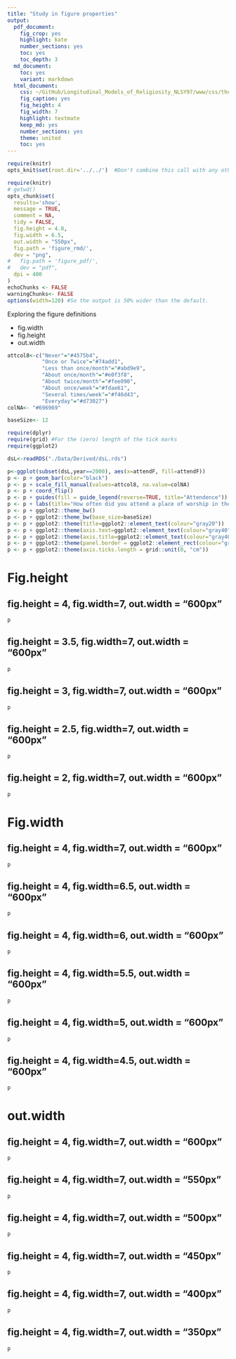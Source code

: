 ```yaml
---
title: "Study in figure properties"
output:
  pdf_document:
    fig_crop: yes
    highlight: kate
    number_sections: yes
    toc: yes
    toc_depth: 3
  md_document:
    toc: yes
    variant: markdown
  html_document:
    css: ~/GitHub/Longitudinal_Models_of_Religiosity_NLSY97/www/css/thesis.css
    fig_caption: yes
    fig_height: 4
    fig_width: 7
    highlight: textmate
    keep_md: yes
    number_sections: yes
    theme: united
    toc: yes
---
```


<!--  Set the working directory to the repository's base directory; this assumes the report is nested inside of only one directory.-->
```r
require(knitr)
opts_knit$set(root.dir='../../')  #Don't combine this call with any other chunk -especially one that uses file paths.

```

```r
require(knitr)
# getwd()
opts_chunk$set(
  results='show', 
  message = TRUE,
  comment = NA, 
  tidy = FALSE,
  fig.height = 4.8, 
  fig.width = 6.5, 
  out.width = "550px",
  fig.path = 'figure_rmd/',     
  dev = "png",
#   fig.path = 'figure_pdf/',     
#   dev = "pdf",
  dpi = 400
)
echoChunks <- FALSE
warningChunks<- FALSE
options(width=120) #So the output is 50% wider than the default.
```
Exploring the figure definitions

+ fig.width
+ fig.height
+ out.width

```r
attcol8<-c("Never"="#4575b4",
           "Once or Twice"="#74add1",
           "Less than once/month"="#abd9e9",
           "About once/month"="#e0f3f8",
           "About twice/month"="#fee090",
           "About once/week"="#fdae61",
           "Several times/week"="#f46d43",
           "Everyday"="#d73027")
colNA<- "#696969"

baseSize<- 12
```

```r
require(dplyr)
require(grid) #For the (zero) length of the tick marks
require(ggplot2)
```

```r
dsL<-readRDS("./Data/Derived/dsL.rds")
```

```r
p<-ggplot(subset(dsL,year==2000), aes(x=attendF, fill=attendF))
p <- p + geom_bar(color="black")
p <- p + scale_fill_manual(values=attcol8, na.value=colNA)
p <- p + coord_flip()
p <- p + guides(fill = guide_legend(reverse=TRUE, title="Attendence")) #http://www.cookbook-r.com/Graphs/Legends_(ggplot2)/#reversing-the-order-of-items-in-the-legend
p <- p + labs(title="How often did you attend a place of worship in the last year? (2000)", x="Church attendance", y="Count")
p <- p + ggplot2::theme_bw()
p <- p + ggplot2::theme_bw(base_size=baseSize)
p <- p + ggplot2::theme(title=ggplot2::element_text(colour="gray20")) 
p <- p + ggplot2::theme(axis.text=ggplot2::element_text(colour="gray40"))
p <- p + ggplot2::theme(axis.title=ggplot2::element_text(colour="gray40"))
p <- p + ggplot2::theme(panel.border = ggplot2::element_rect(colour="gray80"))
p <- p + ggplot2::theme(axis.ticks.length = grid::unit(0, "cm"))
```



# Fig.height

## fig.height = 4, fig.width=7, out.width = "600px"
```r
p
```


## fig.height = 3.5, fig.width=7, out.width = "600px"
```r
p
```

## fig.height = 3, fig.width=7, out.width = "600px"
```r
p
```


## fig.height = 2.5, fig.width=7, out.width = "600px"
```r
p
```


## fig.height = 2, fig.width=7, out.width = "600px"
```r
p
```


# Fig.width

## fig.height = 4, fig.width=7, out.width = "600px"
```r
p
```


## fig.height = 4, fig.width=6.5, out.width = "600px"
```r
p
```


## fig.height = 4, fig.width=6, out.width = "600px"
```r
p
```


## fig.height = 4, fig.width=5.5, out.width = "600px"
```r
p
```


## fig.height = 4, fig.width=5, out.width = "600px"
```r
p
```


## fig.height = 4, fig.width=4.5, out.width = "600px"
```r
p
```


# out.width

## fig.height = 4, fig.width=7, out.width = "600px"
```r
p
```


## fig.height = 4, fig.width=7, out.width = "550px"
```r
p
```

## fig.height = 4, fig.width=7, out.width = "500px"
```r
p
```


## fig.height = 4, fig.width=7, out.width = "450px"
```r
p
```


## fig.height = 4, fig.width=7, out.width = "400px"
```r
p
```



## fig.height = 4, fig.width=7, out.width = "350px"
```r
p
```